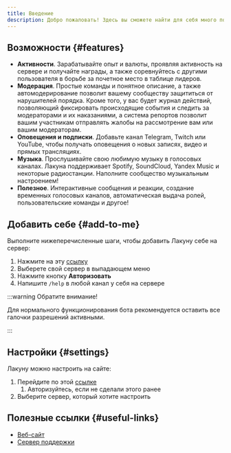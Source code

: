 ```yaml
---
title: Введение
description: Добро пожаловать! Здесь вы сможете найти для себя много полезной информации по работе с ботом Lacuna.
---
```


## Возможности \{#features}

- **Активности**. Зарабатывайте опыт и валюты, проявляя активность на сервере и получайте награды, а также соревнуйтесь с другими пользователя в борьбе за почетное место в таблице лидеров.
- **Модерация**. Простые команды и понятное описание, а также автомодерирование позволит вашему сообществу защититься от нарушителей порядка. Кроме того, у вас будет журнал действий, позволяющий фиксировать происходящие события и следить за модераторами и их наказаниями, а система репортов позволит вашим участникам отправлять жалобы на рассмотрение вам или вашим модераторам.
- **Оповещения и подписки**. Добавьте канал Telegram, Twitch или YouTube, чтобы получать оповещения о новых записях, видео и прямых трансляциях.
- **Музыка**. Прослушивайте свою любимую музыку в голосовых каналах. Лакуна поддерживает Spotify, SoundCloud, Yandex Music и некоторые радиостанции. Наполните сообщество музыкальным настроением!
- **Полезное**. Интерактивные сообщения и реакции, создание временных голосовых каналов, автоматическая выдача ролей, пользовательские команды и другое!

## Добавить себе \{#add-to-me}

Выполните нижеперечисленные шаги, чтобы добавить Лакуну себе на сервер:

1. Нажмите на эту [ссылку](https://lacunabot.com/authorize/add?scope=bot+applications.commands)
2. Выберете свой сервер в выпадающем меню
3. Нажмите кнопку **Авторизовать**
4. Напишите `/help` в любой канал у себя на сервере

:::warning Обратите внимание!

Для нормального функционирования бота рекомендуется оставить все галочки разрешений активными.

:::

## Настройки \{#settings}

Лакуну можно настроить на сайте:

1. Перейдите по этой [ссылке](https://lacunabot.com/@me/guilds)
   1. Авторизуйтесь, если не сделали этого ранее
2. Выберите сервер, который хотите настроить

## Полезные ссылки \{#useful-links}

- [Веб-сайт](https://lacunabot.com)
- [Сервер поддержки](https://discord.gg/6Uy4FmS)
